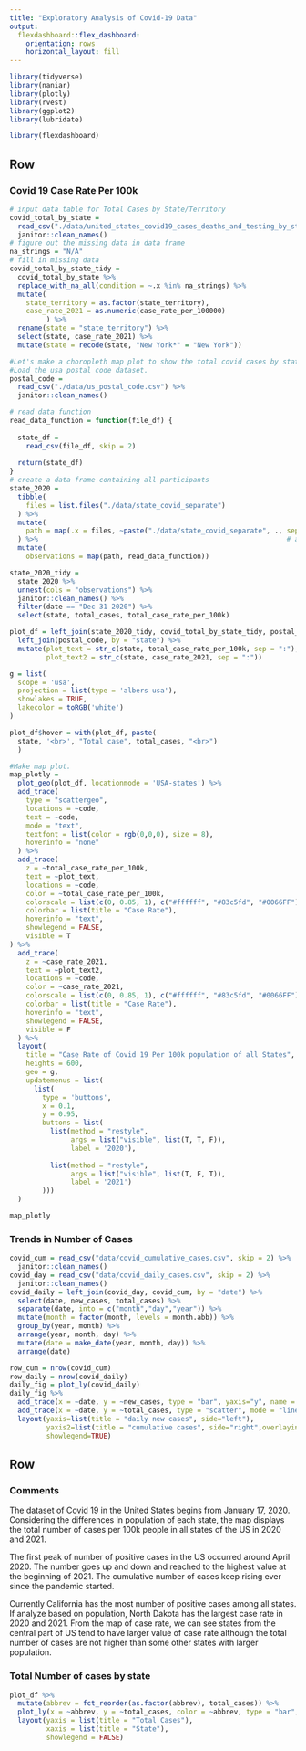 ```yaml
---
title: "Exploratory Analysis of Covid-19 Data"
output: 
  flexdashboard::flex_dashboard:
    orientation: rows
    horizontal_layout: fill
---
```


```r
library(tidyverse)
library(naniar)
library(plotly)
library(rvest)
library(ggplot2)
library(lubridate)

library(flexdashboard)
```

Row {data-height=650}
-----------------------------------------------------------------------

### Covid 19 Case Rate Per 100k

```r
# input data table for Total Cases by State/Territory
covid_total_by_state = 
  read_csv("./data/united_states_covid19_cases_deaths_and_testing_by_state.csv", skip = 2) %>% 
  janitor::clean_names()
# figure out the missing data in data frame
na_strings = "N/A"
# fill in missing data
covid_total_by_state_tidy =
  covid_total_by_state %>% 
  replace_with_na_all(condition = ~.x %in% na_strings) %>% 
  mutate(
    state_territory = as.factor(state_territory),
    case_rate_2021 = as.numeric(case_rate_per_100000)
         ) %>% 
  rename(state = "state_territory") %>% 
  select(state, case_rate_2021) %>% 
  mutate(state = recode(state, "New York*" = "New York"))

#Let's make a choropleth map plot to show the total covid cases by state in US.
#Load the usa postal code dataset.
postal_code = 
  read_csv("./data/us_postal_code.csv") %>% 
  janitor::clean_names()

# read data function
read_data_function = function(file_df) {
  
  state_df = 
    read_csv(file_df, skip = 2)
  
  return(state_df)
}
# create a data frame containing all participants
state_2020 =
  tibble(
    files = list.files("./data/state_covid_separate")
  ) %>% 
  mutate(
    path = map(.x = files, ~paste("./data/state_covid_separate", ., sep = "/"))
  ) %>%                                                             # add path
  mutate(
    observations = map(path, read_data_function))

state_2020_tidy =
  state_2020 %>% 
  unnest(cols = "observations") %>% 
  janitor::clean_names() %>% 
  filter(date == "Dec 31 2020") %>%
  select(state, total_cases, total_case_rate_per_100k)

plot_df = left_join(state_2020_tidy, covid_total_by_state_tidy, postal_code, by = "state") %>% 
  left_join(postal_code, by = "state") %>% 
  mutate(plot_text = str_c(state, total_case_rate_per_100k, sep = ":"),
         plot_text2 = str_c(state, case_rate_2021, sep = ":"))

g = list(
  scope = 'usa',
  projection = list(type = 'albers usa'),
  showlakes = TRUE,
  lakecolor = toRGB('white')
)

plot_df$hover = with(plot_df, paste(
  state, '<br>', "Total case", total_cases, "<br>")
  )

#Make map plot.
map_plotly = 
  plot_geo(plot_df, locationmode = 'USA-states') %>% 
  add_trace(
    type = "scattergeo",
    locations = ~code,
    text = ~code,
    mode = "text",
    textfont = list(color = rgb(0,0,0), size = 8),
    hoverinfo = "none"
  ) %>% 
  add_trace(
    z = ~total_case_rate_per_100k, 
    text = ~plot_text, 
    locations = ~code,
    color = ~total_case_rate_per_100k, 
    colorscale = list(c(0, 0.85, 1), c("#ffffff", "#83c5fd", "#0066FF")),
    colorbar = list(title = "Case Rate"),
    hoverinfo = "text",
    showlegend = FALSE,
    visible = T
) %>% 
  add_trace(
    z = ~case_rate_2021, 
    text = ~plot_text2, 
    locations = ~code,
    color = ~case_rate_2021, 
    colorscale = list(c(0, 0.85, 1), c("#ffffff", "#83c5fd", "#0066FF")),
    colorbar = list(title = "Case Rate"),
    hoverinfo = "text",
    showlegend = FALSE,
    visible = F
  ) %>% 
  layout(
    title = "Case Rate of Covid 19 Per 100k population of all States",
    heights = 600,
    geo = g,
    updatemenus = list(
      list(
        type = 'buttons',
        x = 0.1,
        y = 0.95,
        buttons = list(
          list(method = "restyle",
               args = list("visible", list(T, T, F)),
               label = '2020'),
          
          list(method = "restyle",
               args = list("visible", list(T, F, T)),
               label = '2021')
        )))
  )

map_plotly
```

### Trends in Number of Cases

```r
covid_cum = read_csv("data/covid_cumulative_cases.csv", skip = 2) %>% 
  janitor::clean_names()
covid_day = read_csv("data/covid_daily_cases.csv", skip = 2) %>% 
  janitor::clean_names()
covid_daily = left_join(covid_day, covid_cum, by = "date") %>% 
  select(date, new_cases, total_cases) %>% 
  separate(date, into = c("month","day","year")) %>% 
  mutate(month = factor(month, levels = month.abb)) %>% 
  group_by(year, month) %>% 
  arrange(year, month, day) %>% 
  mutate(date = make_date(year, month, day)) %>% 
  arrange(date)

row_cum = nrow(covid_cum)
row_daily = nrow(covid_daily)
daily_fig = plot_ly(covid_daily) 
daily_fig %>% 
  add_trace(x = ~date, y = ~new_cases, type = "bar", yaxis="y", name = "new", marker = list(color = 'rgb(158,202,225)')) %>% 
  add_trace(x = ~date, y = ~total_cases, type = "scatter", mode = "lines", yaxis = "y2", name = "cum") %>% 
  layout(yaxis=list(title = "daily new cases", side="left"),
         yaxis2=list(title = "cumulative cases", side="right",overlaying="y"),
         showlegend=TRUE)
```

Row {data-height=350}
-----------------------------------------------------------------------

### Comments
The dataset of Covid 19 in the United States begins from January 17, 2020. Considering the differences in population of each state, the map displays the total number of cases per 100k people in all states of the US in 2020 and 2021.

The first peak of number of positive cases in the US occurred around April 2020. The number goes up and down and reached to the highest value at the beginning of 2021. The cumulative number of cases keep rising ever since the pandemic started.

Currently California has the most number of positive cases among all states. If analyze based on population, North Dakota has the largest case rate in 2020 and 2021. From the map of case rate, we can see states from the central part of US tend to have larger value of case rate although the total number of cases are not higher than some other states with larger population. 

### Total Number of cases by state

```r
plot_df %>% 
  mutate(abbrev = fct_reorder(as.factor(abbrev), total_cases)) %>% 
  plot_ly(x = ~abbrev, y = ~total_cases, color = ~abbrev, type = "bar", colors = "viridis") %>% 
  layout(yaxis = list(title = "Total Cases"),
         xaxis = list(title = "State"),
         showlegend = FALSE)
```

